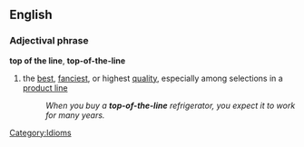==English==
===Adjectival phrase===
'''top of the line''', '''top-of-the-line'''
#the [[best]], [[fanciest]], or highest [[quality]], especially among selections in a [[product line]]
#:''When you buy a '''top-of-the-line''' refrigerator, you expect it to work for many years.''

[[Category:Idioms]]